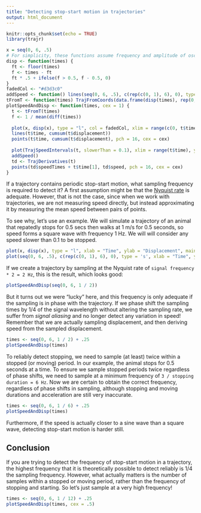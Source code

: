 ```yaml
---
title: "Detecting stop-start motion in trajectories"
output: html_document
---
```


```r
knitr::opts_chunk$set(echo = TRUE)
library(trajr)

x = seq(0, 6, .5)
# For simplicity, these functions assume frequency and amplitude of oscillations in speed, i.e. it's not parameterised
disp <- function(times) {
  ft <- floor(times)
  f <- times - ft
  ft * .5 + ifelse(f > 0.5, f - 0.5, 0)
}
fadedCol <- "#d3d3c0"
addSpeed <- function() lines(seq(0, 6, .5), c(rep(c(0, 1), 6), 0), type = 's', col = fadedCol)
tFromT <- function(times) TrajFromCoords(data.frame(disp(times), rep(0, length(times)), times), timeCol = 3)
plotSpeedAndDisp <- function(times, cex = 1) {
  t <- tFromT(times)
  f <- 1 / mean(diff(times))
  
  plot(x, disp(x), type = "l", col = fadedCol, xlim = range(c(0, t$time)), xlab = "Time", ylab = "Displacement", main = sprintf("Sampled Displacement (f = %g Hz)", f))
  lines(t$time, cumsum(t$displacement))
  points(t$time, cumsum(t$displacement), pch = 16, cex = cex)
  
  plot(TrajSpeedIntervals(t, slowerThan = 0.1), xlim = range(t$time), ylim = c(0, 1), main = sprintf("Derived speed (f = %g Hz)", f))
  addSpeed()
  td <- TrajDerivatives(t)
  points(td$speedTimes + t$time[1], td$speed, pch = 16, cex = cex)
}

```

If a trajectory contains periodic stop-start motion, what sampling frequency is required to detect it? A first assumption might be that the [Nyquist rate](https://en.wikipedia.org/wiki/Nyquist_rate) is adequate. However, that is not the case, since when we work with trajectories, we are not measuring speed directly, but instead approximating it by measuring the mean speed between pairs of points.

To see why, let's use an example. We will simulate a trajectory of an animal that repatedly stops for 0.5 secs then walks at 1 m/s for 0.5 seconds, so speed forms a square wave with frequency 1 Hz. We will will consider any speed slower than 0.1 to be stopped.

```r
plot(x, disp(x), type = "l", xlab = "Time", ylab = "Displacement", main = "Actual Displacement")
plot(seq(0, 6, .5), c(rep(c(0, 1), 6), 0), type = 's', xlab = "Time", ylab = "Speed", main = "Actual speed")
```

If we create a trajectory by sampling at the Nyquist rate of `signal frequency * 2 = 2 Hz`, this is the result, which looks good:

```r
plotSpeedAndDisp(seq(0, 6, 1 / 2))
```

But it turns out we were "lucky" here, and this frequency is only adequate if the sampling is in phase with the trajectory. If we phase shift the sampling times by 1/4 of the signal wavelength without altering the sampling rate, we suffer from _signal aliasing_ and no longer detect any variation in speed! Remember that we are actually sampling displacement, and then deriving speed from the sampled displacement.

```r
times <- seq(0, 6, 1 / 2) + .25
plotSpeedAndDisp(times)
```

To reliably detect stopping, we need to sample (at least) twice within a stopped (or moving) period. In our example, the animal stops for 0.5 seconds at a time. To ensure we sample stopped periods twice regardless of phase shifts, we need to sample at a minimum frequency of `3 / stopping duration = 6 Hz`. Now we are certain to obtain the correct frequency, regardless of phase shifts in sampling, although stopping and moving durations and acceleration are still very inaccurate. 

```r
times <- seq(0, 6, 1 / 6) + .25
plotSpeedAndDisp(times)
```

Furthermore, if the speed is actually closer to  a sine wave than a square wave, detecting stop-start motion is harder still.


## Conclusion

If you are trying to detect the frequency of stop-start motion in a trajectory, the highest frequency that it is theoretically possible to detect reliably is 1/4 the sampling frequency. However, what actually matters is the number of samples within a stopped or moving period, rather than the frequency of stopping and starting. So let's just sample at a very high frequency!

```r
times <- seq(0, 6, 1 / 12) + .25
plotSpeedAndDisp(times, cex = .5)
```

